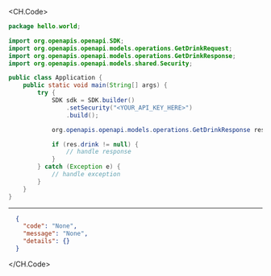 
<CH.Code>
```java GetDrink.java
package hello.world;

import org.openapis.openapi.SDK;
import org.openapis.openapi.models.operations.GetDrinkRequest;
import org.openapis.openapi.models.operations.GetDrinkResponse;
import org.openapis.openapi.models.shared.Security;

public class Application {
    public static void main(String[] args) {
        try {
            SDK sdk = SDK.builder()
                .setSecurity("<YOUR_API_KEY_HERE>")
                .build();

            org.openapis.openapi.models.operations.GetDrinkResponse res = sdk.drinks.getDrink("<value>");

            if (res.drink != null) {
                // handle response
            }
        } catch (Exception e) {
            // handle exception
        }
    }
}
```
---

```json Example Response
  {
    "code": "None",
    "message": "None",
    "details": {}
  }
```
</CH.Code>
